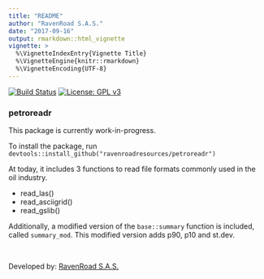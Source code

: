 ```yaml
---
title: "README"
author: "RavenRoad S.A.S."
date: "2017-09-16"
output: rmarkdown::html_vignette
vignette: >
  %\VignetteIndexEntry{Vignette Title}
  %\VignetteEngine{knitr::rmarkdown}
  %\VignetteEncoding{UTF-8}
---
```


[![Build Status](https://travis-ci.org/ravenroadresources/petroreadr.svg?branch=master)](https://travis-ci.org/ravenroadresources/petroreadr)
[![License: GPL v3](https://img.shields.io/badge/License-GPL%20v3-blue.svg)](https://www.gnu.org/licenses/gpl-3.0)



### petroreadr

This package is currently work-in-progress.

To install the package, run `devtools::install_github("ravenroadresources/petroreadr")`

At today, it includes 3 functions to read file formats commonly used in the oil
industry. 

 * read_las()
 * read_asciigrid()
 * read_gslib()


Additionally, a modified version of the `base::summary` function is included, called `summary_mod`.
This modified version adds p90, p10 and st.dev.

&nbsp;

Developed by: [RavenRoad S.A.S.](http://www.ravenroadresources.com)

